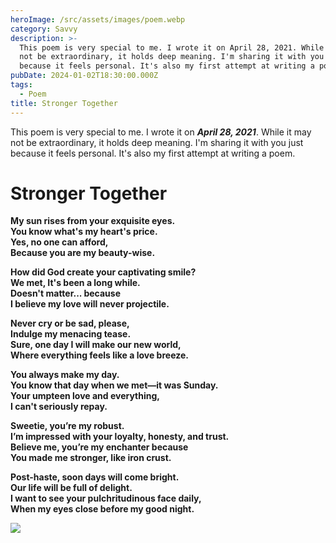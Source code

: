 ```yaml
---
heroImage: /src/assets/images/poem.webp
category: Savvy
description: >-
  This poem is very special to me. I wrote it on April 28, 2021. While it may
  not be extraordinary, it holds deep meaning. I'm sharing it with you just
  because it feels personal. It's also my first attempt at writing a poem.
pubDate: 2024-01-02T18:30:00.000Z
tags:
  - Poem
title: Stronger Together
---
```


This poem is very special to me. I wrote it on **_April 28, 2021_**. While it may not be extraordinary, it holds deep meaning. I'm sharing it with you just because it feels personal. It's also my first attempt at writing a poem.

# Stronger Together

**My sun rises from your exquisite eyes.**\
**You know what's my heart's price.**\
**Yes, no one can afford,**\
**Because you are my beauty-wise.**

**How did God create your captivating smile?**\
**We met, It's been a long while.**\
**Doesn't matter... because**\
**I believe my love will never projectile.**

**Never cry or be sad, please,**\
**Indulge my menacing tease.**\
**Sure, one day I will make our new world,**\
**Where everything feels like a love breeze.**

**You always make my day.**\
**You know that day when we met—it was Sunday.**\
**Your umpteen love and everything,**\
**I can't seriously repay.**

**Sweetie, you’re my robust.**\
**I’m impressed with your loyalty, honesty, and trust.**\
**Believe me, you’re my enchanter because**\
**You made me stronger, like iron crust.**

**Post-haste, soon days will come bright.**\
**Our life will be full of delight.**\
**I want to see your pulchritudinous face daily,**\
**When my eyes close before my good night.**

![](../../assets/images/more/2024-09-14_22-55-12.png)
